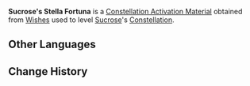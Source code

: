 {{Item Infobox
|id           = 001143
|image        = Item Stella Fortuna (4 Star).png
|type         = Constellation Activation Materials
|group        = Stella Fortuna
|rarity       = 4
|description  = [[Sucrose]]'s Constellation Activation Material
|source1      = [[Wishes]]
}}
'''Sucrose's Stella Fortuna''' is a [[Constellation Activation Material]] obtained from [[Wishes]] used to level [[Sucrose]]'s [[Constellation]].

==Other Languages==
{{Other Languages
|default_hidden = 1
|en      = Sucrose's Stella Fortuna
|zhs     = 砂糖的命星
|zhs_rm  = Shātáng de Mìng Xīng
|zht     = 砂糖的命星
|zht_rm  = Shātáng de Mìng Xīng
|ja      = スクロースの星屑
|ja_rm   = Sukuroosu no Hoshikuzu
|ko      = 설탕의 운명의 별
|ko_rm   = Seoltang-ui Unmyeong-ui Byeol
|es      = Stella Fortuna de Sacarosa
|fr      = Stella Fortuna de Sucrose
|ru      = Удача Сахарозы
|th      = ดวงดาวแห่งชีวิตของ Sucrose
|th_rm   = Duanggdao Haeng Chiwit Khong Sucrose
|vi      = Chòm Sao Của Sucrose
|de      = Stella Fortuna von Saccharose
|id      = Sucrose's Stella Fortuna
|pt      = Stella Fortuna de Sucrose
}}

==Change History==
{{Change History|1.0}}
